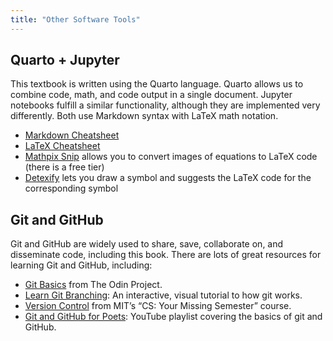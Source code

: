 ```yaml
---
title: "Other Software Tools"
---
```


## Quarto + Jupyter

This textbook is written using the Quarto language.
Quarto allows us to combine code, math, and code output in a single document.
Jupyter notebooks fulfill a similar functionality, although they are implemented very differently.
Both use Markdown syntax with LaTeX math notation.

- [Markdown Cheatsheet](https://www.markdownguide.org/cheat-sheet/)
- [LaTeX Cheatsheet](https://ctan.math.washington.edu/tex-archive/info/undergradmath/undergradmath.pdf)
- [Mathpix Snip](https://mathpix.com/snip) allows you to convert images of equations to LaTeX code (there is a free tier)
- [Detexify](https://detexify.kirelabs.org/classify.html) lets you draw a symbol and suggests the LaTeX code for the corresponding symbol 

## Git and GitHub

Git and GitHub are widely used to share, save, collaborate on, and disseminate code, including this book.
There are lots of great resources for learning Git and GitHub, including:

- [Git Basics](https://www.theodinproject.com/lessons/foundations-git-basics) from The Odin Project.
- [Learn Git Branching](https://learngitbranching.js.org/): An interactive, visual tutorial to how git works.
- [Version Control](https://missing.csail.mit.edu/2020/version-control/) from MIT's "CS: Your Missing Semester" course.
- [Git and GitHub for Poets](https://www.youtube.com/playlist?list=PLRqwX-V7Uu6ZF9C0YMKuns9sLDzK6zoiV): YouTube playlist covering the basics of git and GitHub.